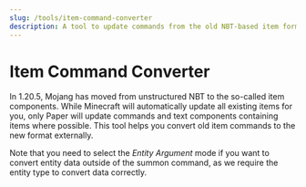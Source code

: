 ---
slug: /tools/item-command-converter
description: A tool to update commands from the old NBT-based item format to item components.
---

# Item Command Converter

In 1.20.5, Mojang has moved from unstructured NBT to the so-called item components. While Minecraft
will automatically update all existing items for you, only Paper will update commands and text
components containing items where possible. This tool helps you convert old item commands to the
new format externally.


Note that you need to select the *Entity Argument* mode if you want to convert entity data outside of
the summon command, as we require the entity type to convert data correctly.

<ItemCommandConverter />
